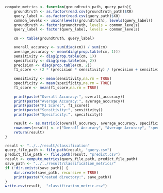 ```r
compute_metrics <- function(groundtruth_path, query_path){
    groundtruth <- as.factor(read.csv(groundtruth_path)$X0)
    query_label <- as.factor(read.csv(query_path)$X0) 
    common_levels <- union(levels(groundtruth), levels(query_label))
    groundtruth <- factor(groundtruth, levels = common_levels)
    query_label <- factor(query_label, levels = common_levels)
    
    cm <- table(groundtruth, query_label)

    overall_accuracy <- sum(diag(cm)) / sum(cm)
    average_accuracy <- mean(diag(prop.table(cm, 1)))
    sensitivity <- diag(prop.table(cm, 1))  
    specificity <- diag(prop.table(cm, 2))  
    precision <- diag(prop.table(cm, 2))  
    f1_score <- (2 * (precision * sensitivity) / (precision + sensitivity))
    
    sensitivity <- mean(sensitivity,na.rm = TRUE)
    specificity <- mean(specificity,na.rm = TRUE)
    f1_score <- mean(f1_score,na.rm = TRUE)
    
    print(paste("Overall Accuracy:", overall_accuracy))
    print(paste("Average Accuracy:", average_accuracy))
    print(paste("F1 Score:", f1_score))
    print(paste("Sensitivity:", sensitivity))
    print(paste("Specificity:", specificity))

    result <- as.matrix(c(overall_accuracy, average_accuracy, specificity, sensitivity, f1_score))
    rownames(result) <- c("Overall Accuracy", "Average Accuracy", "specificity", "sensitivity", "f1_score")
    return(result)
}
```


```r
result <- "../../result/classification"
query_file_path <- file.path(result, "query.csv")
predict_file_path <- file.path(result, "predict.csv")
result <- compute_metrics(query_file_path, predict_file_path)
save_path <- "../../result/classification_metrics/"
if (!dir.exists(save_path)) {
    dir.create(save_path, recursive = TRUE)
    print(paste("Created directory:", save_path))
} 
write.csv(result,  "classification_metric.csv")
```
